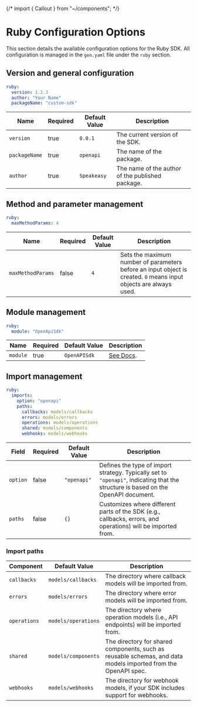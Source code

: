 
{/* import { Callout } from "~/components"; */}

# Ruby Configuration Options

 This section details the available configuration options for the Ruby SDK. All configuration is managed in the `gen.yaml` file under the `ruby` section.

## Version and general configuration

```yml
ruby:
  version: 1.2.3
  author: "Your Name"
  packageName: "custom-sdk"
```

| Name                   | Required | Default Value | Description                                                                                   |
|------------------------|----------|---------------|-----------------------------------------------------------------------------------------------|
| `version`              | true     | `0.0.1`       | The current version of the SDK.                                                               |
| `packageName`           | true     | `openapi`     | The name of the package.  |
| `author`               | true     | `Speakeasy`   | The name of the author of the published package. |


## Method and parameter management
```yml
ruby:
  maxMethodParams: 4
```

| Name                       | Required | Default Value               | Description                                                                                   |
|----------------------------|----------|-----------------------------|-----------------------------------------------------------------------------------------------|
| `maxMethodParams`           | false    | `4`                         | Sets the maximum number of parameters before an input object is created. `0` means input objects are always used. |


## Module management

```yml
ruby:
  module: "OpenApiSdk"
```
| Name                    | Required | Default Value     | Description                                                                                   |
|-------------------------|----------|-------------------|-----------------------------------------------------------------------------------------------|
| `module`        | true   | `OpenAPISdk`            | [See Docs](https://ruby-doc.org/core-2.5.3/Module.html).                                  |

## Import management

```yml
ruby:
  imports:
    option: "openapi"
    paths:
      callbacks: models/callbacks
      errors: models/errors
      operations: models/operations
      shared: models/components
      webhooks: models/webhooks
```
| Field   | Required | Default Value | Description                                                                                   |
|---------|----------|---------------|-----------------------------------------------------------------------------------------------|
| `option`| false    | `"openapi"`   | Defines the type of import strategy. Typically set to `"openapi"`, indicating that the structure is based on the OpenAPI document. |
| `paths` | false    | `{}`          | Customizes where different parts of the SDK (e.g., callbacks, errors, and operations) will be imported from. |

### Import paths

| Component      | Default Value              | Description                                                                                                   |
|----------------|----------------------------|---------------------------------------------------------------------------------------------------------------|
| `callbacks`    | `models/callbacks`          | The directory where callback models will be imported from.                                                      |
| `errors`       | `models/errors`             | The directory where error models will be imported from.                                                         |
| `operations`   | `models/operations`         | The directory where operation models (i.e., API endpoints) will be imported from.                               |
| `shared`       | `models/components`         | The directory for shared components, such as reusable schemas, and data models imported from the OpenAPI spec.  |
| `webhooks`     | `models/webhooks`           | The directory for webhook models, if your SDK includes support for webhooks.                                    |

